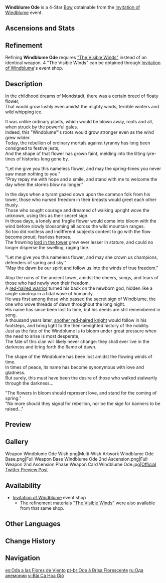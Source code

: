 {{Weapon Infobox
|id             = 15413
|image          = <gallery>
Weapon Windblume Ode.png|Base
Weapon Windblume Ode 2nd.png|2nd Ascension
</gallery>
|type           = Bow
|releaseDate    = 2021-03-19
|rarity         = 4
|base_atk       = 42
|2nd_stat_type  = Elemental Mastery
|2nd_stat       = 36
|series         = 
|obtain         = Events
|event_name     = [[Invitation of Windblume]]
|passive        = Windblume Wish
|effect         = After using an Elemental Skill, receive a boon from the ancient wish of the Windblume, increasing ATK by (var1)% for 6s.
|eff_rank1_var1 = 16
|eff_rank2_var1 = 20
|eff_rank3_var1 = 24
|eff_rank4_var1 = 28
|eff_rank5_var1 = 32
|eff_att1       = ATK
}}
{{Description|A bow adorned with nameless flowers that bears the earnest hopes of an equally nameless person.}}
'''Windblume Ode''' is a 4-Star [[Bow]] obtainable from the [[Invitation of Windblume]] event.

==Ascensions and Stats==
{{Weapon Ascensions and Stats
|ascendMat1 = Fetters of the Dandelion Gladiator
|ascendMat2 = Chains of the Dandelion Gladiator
|ascendMat3 = Shackles of the Dandelion Gladiator
|ascendMat4 = Dream of the Dandelion Gladiator
|bossMat1   = Dead Ley Line Branch
|bossMat2   = Dead Ley Line Leaves
|bossMat3   = Ley Line Sprout
|commonMat1 = Whopperflower Nectar
|commonMat2 = Shimmering Nectar
|commonMat3 = Energy Nectar
}}

==Refinement==
Refining '''Windblume Ode''' requires [["The Visible Winds"]] instead of an identical weapon. 4 "The Visible Winds" can be obtained through [[Invitation of Windblume]]'s event shop.

==Description==
In the childhood dreams of Mondstadt, there was a certain breed of floaty flower,<br />
That would grow lushly even amidst the mighty winds, terrible winters and wild whipping ice.

It was unlike ordinary plants, which would be blown away, roots and all, when struck by the powerful gales.<br />
Indeed, this "Windblume"'s roots would grow stronger even as the wind grew wilder.<br />
Today, the rebellion of ordinary mortals against tyranny has long been consigned to festive jests,<br />
And the shape of that flower has grown faint, melding into the lilting lyre-tines of histories long gone by.

"Let me give you this nameless flower, and may the spring-times you never saw mean nothing to you."<br />
"Pray repay me with hope and a smile, and stand with me to welcome the day when the storms blow no longer."

In the days when a tyrant gazed down upon the common folk from his tower, those who nursed freedom in their breasts would greet each other thusly.<br />
Those who sought courage and dreamed of walking upright wove the unknown, using this as their secret sign.<br />
In those days, a lonely and fragile flower would come into bloom with the wind before slowly blossoming all across the wild mountain ranges.<br />
So too did rootless and indifferent subjects content to go with the flow become proud, fearless heroes.<br />
The frowning [[Decarabian|lord in the tower]] grew ever lesser in stature, and could no longer disperse the swelling, raging tide.

"Let me give you this nameless flower, and may she crown us champions, defenders of spring and sky."<br />
"May the dawn be our spirit and follow us into the winds of true freedom."

Atop the ruins of the ancient tower, amidst the cheers, songs, and tears of those who had newly won their freedom.<br />
A [[Red-Haired Warrior|red-haired warrior]] turned his back on the newborn god, hidden like a single raindrop in a tidal wave of humanity.<br />
He was first among those who passed the secret sign of Windblume, the one who wove threads of dawn throughout the long night.<br />
His name has since been lost to time, but his deeds are still remembered in song.<br />
A thousand years later, [[Ragnvindr|another red-haired knight]] would follow in his footsteps, and bring light to the then-benighted history of the nobility.<br />
Just as the fate of the Windblume is to bloom under great pressure when the need to arise is most desperate,<br />
The fate of this clan will likely never change: they shall ever live in the darkness and bring forth the flame of dawn.

The shape of the Windblume has been lost amidst the flowing winds of time.<br />
In times of peace, its name has become synonymous with love and gladness.<br />
But surely, this must have been the desire of those who walked stalwartly through the darkness...

"The flowers in bloom should represent love, and stand for the coming of spring."<br />
"No more should they signal for rebellion, nor be the sign for banners to be raised..."

==Preview==
{{Preview
|file    = Weapon Windblume Ode Passive
}}

==Gallery==
<gallery hideaddbutton="true" captionalign="center">
Weapon Windblume Ode Wish.png|Multi-Wish Artwork
Windblume Ode Base.png|Full Weapon Base
Windblume Ode 2nd Ascension.png|Full Weapon 2nd Ascension Phase
Weapon Card Windblume Ode.jpg|[https://twitter.com/GenshinImpact/status/1371312700551278593 Official Twitter Preview Post]
</gallery>

==Availability==
*[[Invitation of Windblume]] event shop
**The refinement materials [["The Visible Winds"]] were also available from that same shop.

==Other Languages==
{{Other Languages
|en      = Windblume Ode
|en_tl   = Wind Flower Ode
|en_lang = de
|zhs     = 风花之颂
|zhs_rm  = Fēnghuā zhī Sòng
|zht     = 風花之頌
|zht_rm  = Fēnghuā zhī Sòng
|zh_tl   = Wind Flower Ode
|ja      = 風花の頌歌
|ja_rm   = Kazebana no Shouka
|ja_tl   = Wind Flower Ode
|ko      = 바람 꽃의 노래
|ko_rm   = Baram KKot-ui Norae
|ko_tl   = Song of Wind Flower
|es      = Oda a las Flores de Viento
|es_tl   = Ode to the Wind Flowers
|fr      = Ode aux alizées
|fr_tl   = Ode to the Trade Winds Flowers
|fr_note = Here, the word ''alizée'' (feminine) is a coined word that comes from the word ''alizé'' (masculine) meaning "trade winds". In the context of the game, the word ''alizée'' (feminine) refers to a flower, so it can be translated to "trade wind flower" or "east wind flower".
|ru      = Ода анемонии
|ru_tl   = Wind Flower Ode
|ru_note = {{Lang|mini=1|ru=Ода анемонии|ru_rm=Oda anemonii}} can be translated as either "Ode to the Wind Flowers" or "Wind Flower Ode", as the construction does not make it clear. Also, "Anemonia" is chosen to make a pun with "Anemo", while this flower is actually called {{Lang|mini=1|ru=Ветреница|ru_rm=Vetrenitsa|ru_tl=Wind Flower}}.
|th      = Windblume Ode
|vi      = Bài Ca Hoa Gió
|vi_tl   = Wind Flower Song
|de      = Windblumenode
|de_tl   = Wind Flowers Ode
|id      = Windblume Ode
|pt      = Ode à Brisa Florescente
|pt_tl   = Ode to the Flourshing Breeze
}}

==Change History==
{{Change History|1.4}}

==Navigation==
{{Weapon Navbox|type=Bows}}

[[es:Oda a las Flores de Viento]]
[[pt-br:Ode à Brisa Florescente]]
[[ru:Ода анемонии]]
[[vi:Bài Ca Hoa Gió]]